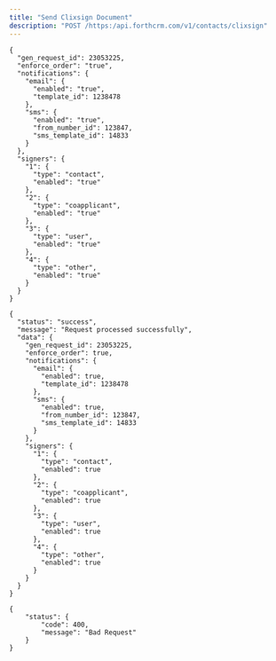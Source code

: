 ```yaml
---
title: "Send Clixsign Document"
description: "POST /https:/api.forthcrm.com/v1/contacts/clixsign"
---
```


<Accordion title="Request Body" icon="sparkles">
  <RequestExample>

  ```Body Body
  {
    "gen_request_id": 23053225,
    "enforce_order": "true",
    "notifications": {
      "email": {
        "enabled": "true",
        "template_id": 1238478
      },
      "sms": {
        "enabled": "true",
        "from_number_id": 123847,
        "sms_template_id": 14833
      }
    },
    "signers": {
      "1": {
        "type": "contact",
        "enabled": "true"
      },
      "2": {
        "type": "coapplicant",
        "enabled": "true"
      },
      "3": {
        "type": "user",
        "enabled": "true"
      },
      "4": {
        "type": "other",
        "enabled": "true"
      }
    }
  }
  ```

  </RequestExample>
</Accordion>

<Accordion title="Response Body" icon="sparkles">
  <ResponseExample>

  ```200 200
  {
    "status": "success",
    "message": "Request processed successfully",
    "data": {
      "gen_request_id": 23053225,
      "enforce_order": true,
      "notifications": {
        "email": {
          "enabled": true,
          "template_id": 1238478
        },
        "sms": {
          "enabled": true,
          "from_number_id": 123847,
          "sms_template_id": 14833
        }
      },
      "signers": {
        "1": {
          "type": "contact",
          "enabled": true
        },
        "2": {
          "type": "coapplicant",
          "enabled": true
        },
        "3": {
          "type": "user",
          "enabled": true
        },
        "4": {
          "type": "other",
          "enabled": true
        }
      }
    }
  }
  ```

  
  ```400 400
  {
      "status": {
          "code": 400,
          "message": "Bad Request"
      }
  }
  ```

  </ResponseExample>
</Accordion>